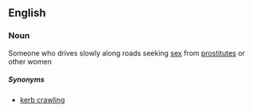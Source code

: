 == English ==

===Noun===
{{en-noun}}

{{UK}} Someone who drives slowly along roads seeking [[sex]] from [[prostitute]]s or other women


=====Synonyms=====

*[[kerb crawling]]